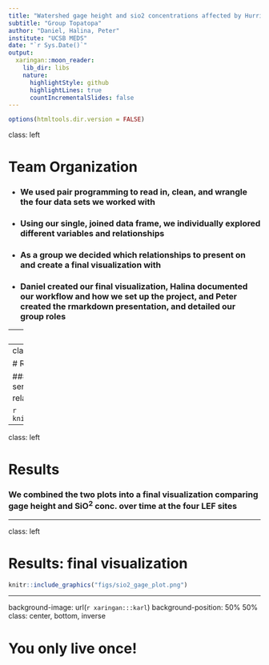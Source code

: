 ```yaml
---
title: "Watershed gage height and sio2 concentrations affected by Hurricane Hugo in Luquillo Experimental Forest"
subtitle: "Group Topatopa"
author: "Daniel, Halina, Peter"
institute: "UCSB MEDS"
date: "`r Sys.Date()`"
output:
  xaringan::moon_reader:
    lib_dir: libs
    nature:
      highlightStyle: github
      highlightLines: true
      countIncrementalSlides: false
---
```


```r
options(htmltools.dir.version = FALSE)
```

class: left

# Team Organization

- ### We used pair programming to read in, clean, and wrangle the four data sets we worked with

- ### Using our single, joined data frame, we individually explored different variables and relationships

- ### As a group we decided which relationships to present on and create a final visualization with

- ### Daniel created our final visualization, Halina documented our workflow and how we set up the project, and Peter created the rmarkdown presentation, and detailed our group roles


---
class: left

# Results

### We plotted mean yearly SiO<sup>2</sup> concentrations at each site and found a large decrease that coincided with Hugo

```r
knitr::include_graphics("figs/peter_sio2_plot.png")
```

---
class: left

# Results

### We also plotted gage height at all sites as a time series surrounding Hugo and found an inverse relationship with SiO<sup>2</sup>

```r
knitr::include_graphics("figs/peter_gage_plot.png")
```

---

class: left

# Results

### We combined the two plots into a final visualization comparing gage height and SiO<sup>2</sup> conc. over time at the four LEF sites

---

class: left

# Results: final visualization

```r
knitr::include_graphics("figs/sio2_gage_plot.png")
```


---
background-image: url(`r xaringan:::karl`)
background-position: 50% 50%
class: center, bottom, inverse

# You only live once!